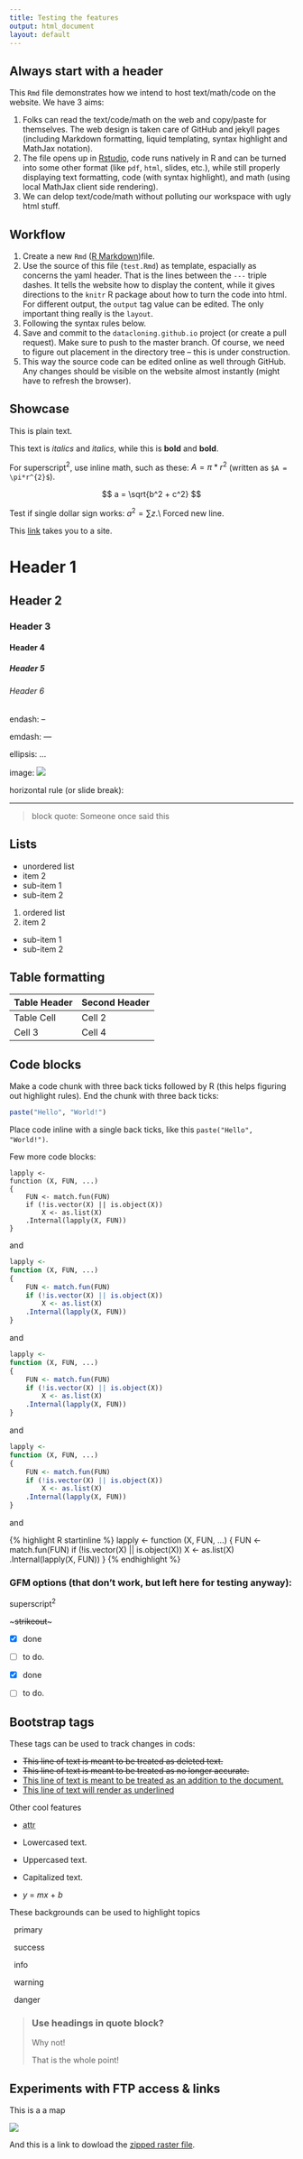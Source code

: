 ```yaml
---
title: Testing the features
output: html_document
layout: default
---
```


## Always start with a header

This `Rmd` file demonstrates how we intend to host text/math/code
on the website. We have 3 aims:

1. Folks can read the text/code/math on the web and
  copy/paste for themselves.
  The web design is taken care of GitHub and jekyll pages
  (including Markdown formatting, liquid templating,
  syntax highlight and MathJax notation).
2. The file opens up in [Rstudio](http://rstudio.com), 
  code runs natively in R
  and can be turned into some other format (like `pdf`, `html`, slides, etc.),
  while still properly displaying text formatting, code (with
  syntax highlight), and math (using local MathJax client side rendering).
2. We can delop text/code/math without polluting our workspace
  with ugly html stuff.

## Workflow

1. Create a new `Rmd` ([R Markdown](http://rmarkdown.rstudio.com))file.
2. Use the source of this file (`test.Rmd`) as template,
  espacially as concerns the yaml header. That is the lines between
  the `---` triple dashes. It tells the website how to display
  the content, while it gives directions to the `knitr` R package
  about how to turn the code into html. For different output,
  the `output` tag value can be edited. The only important
  thing really is the `layout`.
 3. Following the syntax rules below.
 4. Save and commit to the `datacloning.github.io` project 
  (or create a pull request). Make sure to push to the
  master branch. Of course, we need to figure out
  placement in the directory tree -- this is under construction.
 5. This way the source code can be edited online as well
  through GitHub. Any changes should be visible on the website
  almost instantly (might have to refresh the browser).

## Showcase

This is plain text.

This text is *italics* and _italics_, while this is
**bold** and __bold__.

For superscript$^2$, use inline math, such as these: $A = \pi*r^{2}$
(written as `$A = \pi*r^{2}$`).

$$ a = \sqrt{b^2 + c^2} $$

Test if single dollar sign works: $a^2 = \sum{z}$.\\
Forced new line.

This [link](http://peter.solymos.org) takes you to a site.

# Header 1

## Header 2

### Header 3

#### Header 4

##### Header 5

###### Header 6

endash: --

emdash: ---

ellipsis: ...

image: ![](favicon.ico)

horizontal rule (or slide break):

***

> block quote:
> Someone once said this

## Lists

* unordered list
* item 2
 + sub-item 1
 + sub-item 2

1. ordered list
2. item 2
 + sub-item 1
 + sub-item 2

## Table formatting

Table Header | Second Header
------------- | -------------
Table Cell | Cell 2
Cell 3 | Cell 4 

## Code blocks

Make a code chunk with three back ticks followed
by R (this helps figuring out highlight rules). 
End the chunk with three back ticks: 

```R
paste("Hello", "World!")
``` 

Place code inline with a single back ticks, like
this `paste("Hello", "World!")`.

Few more code blocks:

```
lapply <-
function (X, FUN, ...) 
{
    FUN <- match.fun(FUN)
    if (!is.vector(X) || is.object(X)) 
        X <- as.list(X)
    .Internal(lapply(X, FUN))
}
``` 
and

```R
lapply <-
function (X, FUN, ...) 
{
    FUN <- match.fun(FUN)
    if (!is.vector(X) || is.object(X)) 
        X <- as.list(X)
    .Internal(lapply(X, FUN))
}
``` 
and

``` R
lapply <-
function (X, FUN, ...) 
{
    FUN <- match.fun(FUN)
    if (!is.vector(X) || is.object(X)) 
        X <- as.list(X)
    .Internal(lapply(X, FUN))
}
``` 

and

```r
lapply <-
function (X, FUN, ...) 
{
    FUN <- match.fun(FUN)
    if (!is.vector(X) || is.object(X)) 
        X <- as.list(X)
    .Internal(lapply(X, FUN))
}
``` 

and

{% highlight R startinline %}
lapply <-
function (X, FUN, ...) 
{
    FUN <- match.fun(FUN)
    if (!is.vector(X) || is.object(X)) 
        X <- as.list(X)
    .Internal(lapply(X, FUN))
}
{% endhighlight %}

### GFM options (that don't work, but left here for testing anyway):

superscript^2^

~~~strikeout~~~


* [X] done
* [ ] to do.

- [X] done
- [ ] to do.

## Bootstrap tags

These tags can be used to track changes in cods:

* <del>This line of text is meant to be treated as deleted text.</del>
* <s>This line of text is meant to be treated as no longer accurate.</s>
* <ins>This line of text is meant to be treated as an addition to the document.</ins>
* <u>This line of text will render as underlined</u>

Other cool features

* <abbr title="attribute">attr</abbr>
* <p class="text-lowercase">Lowercased text.</p>
* <p class="text-uppercase">Uppercased text.</p>
* <p class="text-capitalize">Capitalized text.</p>
* <var>y</var> = <var>m</var><var>x</var> + <var>b</var>

These backgrounds can be used to highlight topics

<p class="bg-primary">&nbsp;<i class="fa fa-pencil"></i> primary</p>
<p class="bg-success">&nbsp;<i class="fa fa-check-square-o"></i> success</p>
<p class="bg-info">&nbsp;<i class="fa fa-info-circle"></i> info</p>
<p class="bg-warning">&nbsp;<i class="fa fa-warning"></i> warning</p>
<p class="bg-danger">&nbsp;<i class="fa fa-bolt"></i> danger</p>


> ### Use headings in quote block?
>
> Why not! 
>
> That is the whole point!

## Experiments with FTP access & links

This is a a map

<img src="ftp://web|anonymous:anonymous@ftp.public.abmi.ca/species.abmi.ca/climate/map/MAT.png">

<p>And this is a link to dowload the <a href="ftp://web|anonymous:anonymous@ftp.public.abmi.ca/species.abmi.ca/climate/raster/MAT.zip">zipped raster file</a>.</p>


